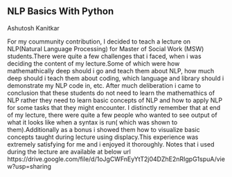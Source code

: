 ## NLP Basics With Python

Ashutosh Kanitkar

For my coummunity contribution, I decided to teach a lecture on NLP(Natural Language Processing) for Master of Social Work (MSW) students.There were quite a few challenges that i faced, when i was deciding the content of my lecture.Some of which were how mathemathically deep should i go and teach them about NLP, how much deep should i teach them about coding, which language and library should i demonstrate my NLP code in, etc. After much deliberation i came to conclusion that these students do not need to learn the mathemathics of NLP rather they need to learn basic concepts of NLP and how to apply NLP for some tasks that they might encounter. I distinctly remember that at end of my lecture, there were quite a few people who wanted to see output of what it looks like when a syntax is run( which was shown to them).Additionally as a bonus i showed them how to visualize basic concepts taught during lecture using displacy.This experience was extremely satisfying for me and i enjoyed it thoroughly. 
Notes that i used during the lecture are available at below url
https://drive.google.com/file/d/1oJgCWFnEyYtT2j04DZhE2nRIgpG1spuA/view?usp=sharing
